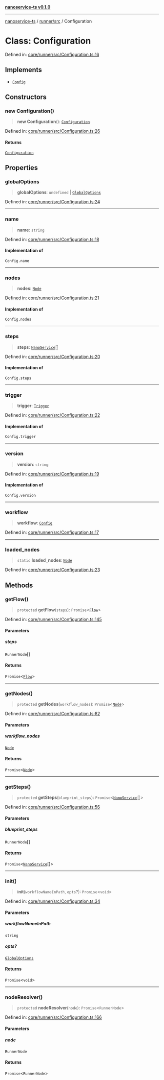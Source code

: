 [**nanoservice-ts v0.1.0**](/docs/ref/README)

***

[nanoservice-ts](/docs/ref/README) / [runner/src](/docs/ref/runner/src/README) / Configuration

# Class: Configuration

Defined in: [core/runner/src/Configuration.ts:16](https://github.com/deskree-inc/nanoservice-ts/blob/cd1933c250152cb6abc77d2acbfd230236ada573/core/runner/src/Configuration.ts#L16)

## Implements

- [`Config`](/docs/ref/runner/src/type-aliases/Config)

## Constructors

### new Configuration()

> **new Configuration**(): [`Configuration`](/docs/ref/runner/src/classes/Configuration)

Defined in: [core/runner/src/Configuration.ts:26](https://github.com/deskree-inc/nanoservice-ts/blob/cd1933c250152cb6abc77d2acbfd230236ada573/core/runner/src/Configuration.ts#L26)

#### Returns

[`Configuration`](/docs/ref/runner/src/classes/Configuration)

## Properties

### globalOptions

> **globalOptions**: `undefined` \| [`GlobalOptions`](/docs/ref/runner/src/type-aliases/GlobalOptions)

Defined in: [core/runner/src/Configuration.ts:24](https://github.com/deskree-inc/nanoservice-ts/blob/cd1933c250152cb6abc77d2acbfd230236ada573/core/runner/src/Configuration.ts#L24)

***

### name

> **name**: `string`

Defined in: [core/runner/src/Configuration.ts:18](https://github.com/deskree-inc/nanoservice-ts/blob/cd1933c250152cb6abc77d2acbfd230236ada573/core/runner/src/Configuration.ts#L18)

#### Implementation of

`Config.name`

***

### nodes

> **nodes**: [`Node`](/docs/ref/runner/src/type-aliases/Node)

Defined in: [core/runner/src/Configuration.ts:21](https://github.com/deskree-inc/nanoservice-ts/blob/cd1933c250152cb6abc77d2acbfd230236ada573/core/runner/src/Configuration.ts#L21)

#### Implementation of

`Config.nodes`

***

### steps

> **steps**: [`NanoService`](/docs/ref/runner/src/classes/NanoService)[]

Defined in: [core/runner/src/Configuration.ts:20](https://github.com/deskree-inc/nanoservice-ts/blob/cd1933c250152cb6abc77d2acbfd230236ada573/core/runner/src/Configuration.ts#L20)

#### Implementation of

`Config.steps`

***

### trigger

> **trigger**: [`Trigger`](/docs/ref/runner/src/type-aliases/Trigger)

Defined in: [core/runner/src/Configuration.ts:22](https://github.com/deskree-inc/nanoservice-ts/blob/cd1933c250152cb6abc77d2acbfd230236ada573/core/runner/src/Configuration.ts#L22)

#### Implementation of

`Config.trigger`

***

### version

> **version**: `string`

Defined in: [core/runner/src/Configuration.ts:19](https://github.com/deskree-inc/nanoservice-ts/blob/cd1933c250152cb6abc77d2acbfd230236ada573/core/runner/src/Configuration.ts#L19)

#### Implementation of

`Config.version`

***

### workflow

> **workflow**: [`Config`](/docs/ref/runner/src/type-aliases/Config)

Defined in: [core/runner/src/Configuration.ts:17](https://github.com/deskree-inc/nanoservice-ts/blob/cd1933c250152cb6abc77d2acbfd230236ada573/core/runner/src/Configuration.ts#L17)

***

### loaded\_nodes

> `static` **loaded\_nodes**: [`Node`](/docs/ref/runner/src/type-aliases/Node)

Defined in: [core/runner/src/Configuration.ts:23](https://github.com/deskree-inc/nanoservice-ts/blob/cd1933c250152cb6abc77d2acbfd230236ada573/core/runner/src/Configuration.ts#L23)

## Methods

### getFlow()

> `protected` **getFlow**(`steps`): `Promise`\<[`Flow`](/docs/ref/runner/src/type-aliases/Flow)\>

Defined in: [core/runner/src/Configuration.ts:145](https://github.com/deskree-inc/nanoservice-ts/blob/cd1933c250152cb6abc77d2acbfd230236ada573/core/runner/src/Configuration.ts#L145)

#### Parameters

##### steps

`RunnerNode`[]

#### Returns

`Promise`\<[`Flow`](/docs/ref/runner/src/type-aliases/Flow)\>

***

### getNodes()

> `protected` **getNodes**(`workflow_nodes`): `Promise`\<[`Node`](/docs/ref/runner/src/type-aliases/Node)\>

Defined in: [core/runner/src/Configuration.ts:82](https://github.com/deskree-inc/nanoservice-ts/blob/cd1933c250152cb6abc77d2acbfd230236ada573/core/runner/src/Configuration.ts#L82)

#### Parameters

##### workflow\_nodes

[`Node`](/docs/ref/runner/src/type-aliases/Node)

#### Returns

`Promise`\<[`Node`](/docs/ref/runner/src/type-aliases/Node)\>

***

### getSteps()

> `protected` **getSteps**(`blueprint_steps`): `Promise`\<[`NanoService`](/docs/ref/runner/src/classes/NanoService)[]\>

Defined in: [core/runner/src/Configuration.ts:56](https://github.com/deskree-inc/nanoservice-ts/blob/cd1933c250152cb6abc77d2acbfd230236ada573/core/runner/src/Configuration.ts#L56)

#### Parameters

##### blueprint\_steps

`RunnerNode`[]

#### Returns

`Promise`\<[`NanoService`](/docs/ref/runner/src/classes/NanoService)[]\>

***

### init()

> **init**(`workflowNameInPath`, `opts`?): `Promise`\<`void`\>

Defined in: [core/runner/src/Configuration.ts:34](https://github.com/deskree-inc/nanoservice-ts/blob/cd1933c250152cb6abc77d2acbfd230236ada573/core/runner/src/Configuration.ts#L34)

#### Parameters

##### workflowNameInPath

`string`

##### opts?

[`GlobalOptions`](/docs/ref/runner/src/type-aliases/GlobalOptions)

#### Returns

`Promise`\<`void`\>

***

### nodeResolver()

> `protected` **nodeResolver**(`node`): `Promise`\<`RunnerNode`\>

Defined in: [core/runner/src/Configuration.ts:166](https://github.com/deskree-inc/nanoservice-ts/blob/cd1933c250152cb6abc77d2acbfd230236ada573/core/runner/src/Configuration.ts#L166)

#### Parameters

##### node

`RunnerNode`

#### Returns

`Promise`\<`RunnerNode`\>
